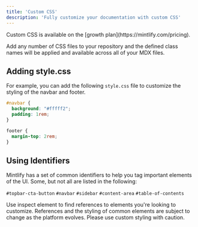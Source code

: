 ```yaml
---
title: 'Custom CSS'
description: 'Fully customize your documentation with custom CSS'
---
```


<Check>
  Custom CSS is available on the [growth plan](https://mintlify.com/pricing).
</Check>

Add any number of CSS files to your repository and the defined class names will be applied and available across all of your MDX files.

## Adding style.css

For example, you can add the following `style.css` file to customize the styling of the navbar and footer.

```css
#navbar {
  background: "#fffff2";
  padding: 1rem;
}

footer {
  margin-top: 2rem;
}
```

## Using Identifiers

Mintlify has a set of common identifiers to help you tag important elements of the UI. Some, but not all are listed in the following:

`#topbar-cta-button` `#navbar` `#sidebar` `#content-area` `#table-of-contents`

<Tip>
  Use inspect element to find references to elements you're looking to
  customize.
</Tip>

<Warning>
  References and the styling of common elements are subject to change as the
  platform evolves. Please use custom styling with caution.
</Warning>
